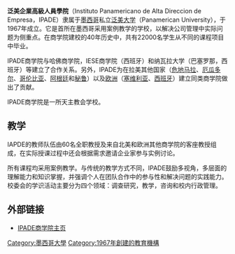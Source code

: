 {{unreferenced|time=2020-04-17T05:37:19+00:00}}

'''泛美企業高級人員學院'''（Instituto Panamericano de Alta Direccion de Empresa，IPADE）隶属于[[墨西哥|墨西哥]]私立[[泛美大学|泛美大学]]（Panamerican University），于1967年成立。它是首所在墨西哥采用案例教学的学校，以解决公司管理中实际问题为侧重点。在商学院建校的40年历史中，共有22000名学生从不同的课程项目中毕业。

IPADE商学院与哈佛商学院，IESE商学院（西班牙）和纳瓦拉大学（巴塞罗那，西班牙）等建立了合作关系。另外，IPADE为在拉美其他国家（[[危地马拉|危地马拉]]、[[厄瓜多尔|厄瓜多尔]]、[[哥伦比亚|哥伦比亚]]、[[阿根廷|阿根廷]]和[[秘鲁|秘鲁]]）以及[[欧洲|欧洲]]（[[塞维利亚|塞维利亚]]、[[西班牙|西班牙]]）建立同类商学院做出了贡献。

IPADE商学院是一所天主教会学校。

== 教学 ==
IAPDE的教师队伍由60名全职教授及来自北美和欧洲其他商学院的客座教授组成，在实际授课过程中还会根据需求邀请企业家参与实例讨论。

所有课程均采用案例教学。与传统的教学方式不同，IPADE鼓励多视角，多层面的理解能力和知识掌握，并强调个人在团队合作中的参与性和解决问题的实践能力。校委会的学识活动主要分为四个领域：调查研究，教学，咨询和校内行政管理。

== 外部链接 ==
*[http://www.ipade.mx/IPADE IPADE商学院主页]{{Wayback|url=http://www.ipade.mx/IPADE |date=20080328195332 }}

[[Category:墨西哥大學|Category:墨西哥大學]]
[[Category:1967年創建的教育機構|Category:1967年創建的教育機構]]